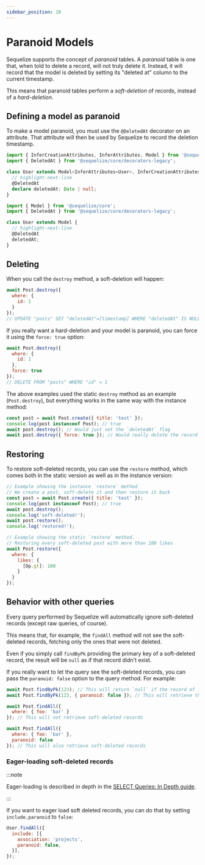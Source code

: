 ```yaml
---
sidebar_position: 10
---
```



# Paranoid Models

Sequelize supports the concept of *paranoid* tables.
A *paranoid* table is one that, when told to delete a record,
will not truly delete it.
Instead, it will record that the model is deleted by setting its "deleted at" column to the current timestamp.

This means that paranoid tables perform a *soft-deletion* of records, instead of a *hard-deletion*.

## Defining a model as paranoid

To make a model paranoid, you must use the `@DeletedAt` decorator on an attribute.
That attribute will then be used by Sequelize to record the deletion timestamp.

<Tabs groupId="ts-js">
<TabItem value="ts" label="TypeScript">

```typescript
import { InferCreationAttributes, InferAttributes, Model } from '@sequelize/core';
import { DeletedAt } from '@sequelize/core/decorators-legacy';

class User extends Model<InferAttributes<User>, InferCreationAttributes<User>> {
  // highlight-next-line
  @DeletedAt
  declare deletedAt: Date | null;
}
```

</TabItem>
<TabItem value="js" label="JavaScript">

```javascript
import { Model } from '@sequelize/core';
import { DeletedAt } from '@sequelize/core/decorators-legacy';

class User extends Model {
  // highlight-next-line
  @DeletedAt
  deletedAt;
}
```

</TabItem>
</Tabs>

## Deleting

When you call the `destroy` method, a soft-deletion will happen:

```js
await Post.destroy({
  where: {
    id: 1
  }
});
// UPDATE "posts" SET "deletedAt"=[timestamp] WHERE "deletedAt" IS NULL AND "id" = 1
```

If you really want a hard-deletion and your model is paranoid, you can force it using the `force: true` option:

```js
await Post.destroy({
  where: {
    id: 1
  },
  force: true
});
// DELETE FROM "posts" WHERE "id" = 1
```

The above examples used the static `destroy` method as an example (`Post.destroy`), but everything works in the same way with the instance method:

```js
const post = await Post.create({ title: 'test' });
console.log(post instanceof Post); // true
await post.destroy(); // Would just set the `deletedAt` flag
await post.destroy({ force: true }); // Would really delete the record
```

## Restoring

To restore soft-deleted records, you can use the `restore` method, which comes both in the static version as well as in the instance version:

```js
// Example showing the instance `restore` method
// We create a post, soft-delete it and then restore it back
const post = await Post.create({ title: 'test' });
console.log(post instanceof Post); // true
await post.destroy();
console.log('soft-deleted!');
await post.restore();
console.log('restored!');

// Example showing the static `restore` method.
// Restoring every soft-deleted post with more than 100 likes
await Post.restore({
  where: {
    likes: {
      [Op.gt]: 100
    }
  }
});
```

## Behavior with other queries

Every query performed by Sequelize will automatically ignore soft-deleted records (except raw queries, of course).

This means that, for example, the `findAll` method will not see the soft-deleted records, fetching only the ones that were not deleted.

Even if you simply call `findByPk` providing the primary key of a soft-deleted record, the result will be `null` as if that record didn't exist.

If you really want to let the query see the soft-deleted records, you can pass the `paranoid: false` option to the query method. For example:

```js
await Post.findByPk(123); // This will return `null` if the record of id 123 is soft-deleted
await Post.findByPk(123, { paranoid: false }); // This will retrieve the record

await Post.findAll({
  where: { foo: 'bar' }
}); // This will not retrieve soft-deleted records

await Post.findAll({
  where: { foo: 'bar' },
  paranoid: false
}); // This will also retrieve soft-deleted records
```

### Eager-loading soft-deleted records

:::note

Eager-loading is described in depth in the [SELECT Queries: In Depth guide](../querying/select-in-depth.md#eager-loading-include).

:::

If you want to eager load soft deleted records, you can do that by setting `include.paranoid` to `false`:

```js
User.findAll({
  include: [{
    association: 'projects',
    paranoid: false,
  }],
});
```
